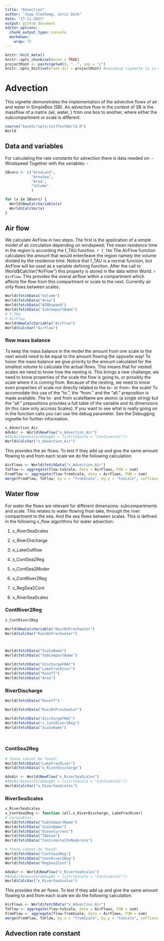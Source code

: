 ```yaml
---
title: "Advection"
author: "Jaap Slootweg, Joris Quik"
date: "17-11-2023"
output: github_document
editor_options: 
  chunk_output_type: console
  markdown: 
    wrap: 72
---
```


```r
knitr::knit_meta()
knitr::opts_chunk$set(echo = TRUE)
projectRoot <- paste(getwd(), "..", sep = "/")
knitr::opts_knit$set(root.dir = projectRoot) #assuming vignette is in a direct subfolder of the project
```

# Advection

This vignette demonstrates the implementation of the advective flows of
air and water in SimpleBox (SB). An advective flow in the context of SB
is the massflow of a matrix (air, water, ) from one box to another,
where either the subcompartment or scale is different.

```r
source("baseScripts/initTestWorld.R")
World
```

## Data and variables

For calculating the rate constants for advection there is data needed
on: - Windspeed Together with the variables: -

```r
SBvars <- c("AreaLand",
            "AreaSea",
            "Area",
            "Volume"
            )

for (x in SBvars) {
  World$NewCalcVariable(x)
  World$CalcVar(x)
}
```

## Air flow

We calculate AirFlow in two steps. The first is the application of a
simple model of air circulation depending on windspeed; The mean
residence time in the region is according the f_TAU function. `r f_TAU`
The AirFlow function calculates the amount that would enter/leave the
region namely the volume divided by the residence time. Notice that
f_TAU is a normal function, but AirFlow will be used as a variable
defining function. After the call to World\$CalcVar("AirFlow") this
property is stored in the data within World. `r AirFlow`. This provides
the overal airflow within a compartment which affects the flow from this
compartment or scale to the next. Currently air only flows between
scales.

```r
World$fetchData("Volume")
World$fetchData("Area")
World$fetchData("WINDspeed")
World$fetchData("SubCompartName")
# f_TAU
# AirFlow
World$NewCalcVariable("AirFlow")
World$CalcVar("AirFlow")
```

### flow mass balance

To keep the mass balance in the model the amount from one scale to the
next would need to be equal to the amount flowing the opposite way! To
honor the mass balance we give priority to the amount calculated for the
smallest volume to calculate the actual flows. This means that for
nested scales we need to know how the nesting is. This brings a new
challange; we need to know properties of the scale the flow is going to,
or possibly the scale where it is coming from. Because of the nesting,
we need to know even properties of scale not directly related to the to-
or from- the scale! To accomodate this use of the "to.", the "from." and
the "all." preposition is made available. The to- and from scaleName are
atomic (a single string) but the "all." prepositions provides a full
table of the variable and its dimensions (in this case only accross
Scales). If you want to see what is really going on in the function
calls you can use the debug parameter. See the Debugging vignette for
further information.

```r
x_Advection_Air
AdvAir <- World$NewFlow("x_Advection_Air")
#AdvAir$execute(debugAt = list(toScale = "Continental"))
World$CalcVar("x_Advection_Air")

```

This provides the air flows. To test if they add up and give the same
amount flowing to and from each scale we do the following calculation:

```r
AirFlows <- World$fetchData("x_Advection_Air")
ToFlow <- aggregate(flow~toScale, data = AirFlows, FUN = sum)
FromFlow <- aggregate(flow~fromScale, data = AirFlows, FUN = sum)
merge(FromFlow, ToFlow, by.x = "fromScale", by.y = "toScale", suffixes = c("_from", "_to"))
```

## Water flow

For water the flows are relevant for different dimensions:
subcompartments and scale. This relates to water flowing from lake,
through the river compartment to the sea. And the sea flows between
scales. This is defined in the following x_flow algorithms for water
advection:

1.   x_RiverSeaScales

2.  x_RiverDischarge

3.  x_LakeOutflow

4.  x_ContSea2Reg

5.  x_ContSea2Moder

6.  x_ContRiver2Reg

7.  x_RegSea2Cont

8.  x_RiverSeaScales

### ContRiver2Reg

```r
x_ContRiver2Reg

World$NewCalcVariable("RainOnFreshwater")
World$CalcVar("RainOnFreshwater")



World$fetchData("ScaleName")
World$fetchData("SubCompartName")

World$fetchData("dischargeFRAC")
World$fetchData("LakeFracRiver")
World$fetchData("Runoff")
World$fetchData("Area")

```

### RiverDischarge

```r
World$fetchData("Runoff")

World$fetchData("RainOnFreshwater")

World$fetchData("dischargeFRAC")
World$fetchData("x_ContRiver2Reg")
World$fetchData("ScaleName")




```

### ContSea2Reg

```r
# these cannot be found:
World$fetchData("LakeFracRiver")
World$fetchData("x_RiverDischarge")

AdvAir <- World$NewFlow("x_RiverSeaScales")
#AdvAir$execute(debugAt = list(toScale = "Continental"))
World$CalcVar("x_RiverSeaScales")
```

### RiverSeaScales

```r
x_RiverSeaScales
x_ContSea2Reg <- function (all.x_RiverDischarge, LakeFracRiver)
# varaiables:
World$fetchData("SubCompartName")
World$fetchData("ScaleName")
World$fetchData("OceanCurrent")
World$fetchData("TAUsea")
World$fetchData("ContinentalInModerate")

# these cannot be found:
World$fetchData("ContSea2Reg")
World$fetchData("ContRiver2Reg")
World$fetchData("RegSea2Cont")

AdvAir <- World$NewFlow("x_RiverSeaScales")
#AdvAir$execute(debugAt = list(toScale = "Continental"))
World$CalcVar("x_RiverSeaScales")

```

This provides the air flows. To test if they add up and give the same
amount flowing to and from each scale we do the following calculation:

```r
AirFlows <- World$fetchData("x_Advection_Air")
ToFlow <- aggregate(flow~toScale, data = AirFlows, FUN = sum)
FromFlow <- aggregate(flow~fromScale, data = AirFlows, FUN = sum)
merge(FromFlow, ToFlow, by.x = "fromScale", by.y = "toScale", suffixes = c("_from", "_to"))
```

## Advection rate constant
